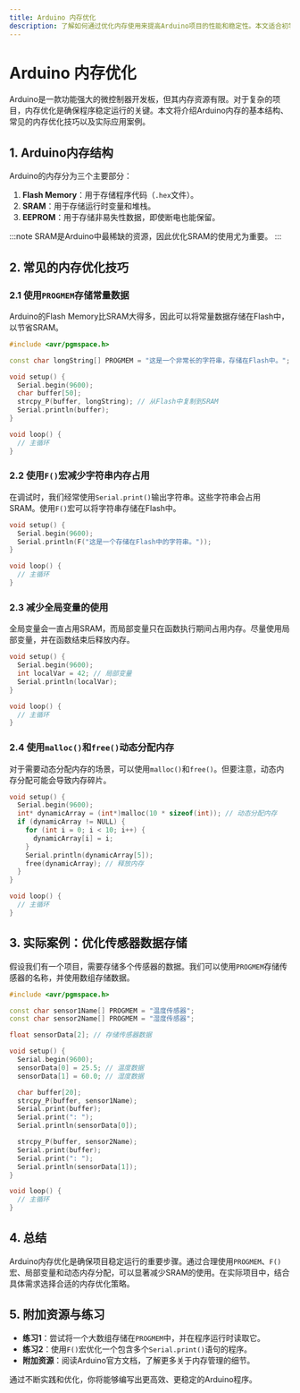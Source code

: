 ```yaml
---
title: Arduino 内存优化
description: 了解如何通过优化内存使用来提高Arduino项目的性能和稳定性。本文适合初学者，涵盖基本概念、实际案例和代码示例。
---
```


# Arduino 内存优化

Arduino是一款功能强大的微控制器开发板，但其内存资源有限。对于复杂的项目，内存优化是确保程序稳定运行的关键。本文将介绍Arduino内存的基本结构、常见的内存优化技巧以及实际应用案例。

## 1. Arduino内存结构

Arduino的内存分为三个主要部分：

1. **Flash Memory**：用于存储程序代码（`.hex`文件）。
2. **SRAM**：用于存储运行时变量和堆栈。
3. **EEPROM**：用于存储非易失性数据，即使断电也能保留。

:::note
SRAM是Arduino中最稀缺的资源，因此优化SRAM的使用尤为重要。
:::

## 2. 常见的内存优化技巧

### 2.1 使用`PROGMEM`存储常量数据

Arduino的Flash Memory比SRAM大得多，因此可以将常量数据存储在Flash中，以节省SRAM。

```cpp
#include <avr/pgmspace.h>

const char longString[] PROGMEM = "这是一个非常长的字符串，存储在Flash中。";

void setup() {
  Serial.begin(9600);
  char buffer[50];
  strcpy_P(buffer, longString); // 从Flash中复制到SRAM
  Serial.println(buffer);
}

void loop() {
  // 主循环
}
```

### 2.2 使用`F()`宏减少字符串内存占用

在调试时，我们经常使用`Serial.print()`输出字符串。这些字符串会占用SRAM。使用`F()`宏可以将字符串存储在Flash中。

```cpp
void setup() {
  Serial.begin(9600);
  Serial.println(F("这是一个存储在Flash中的字符串。"));
}

void loop() {
  // 主循环
}
```

### 2.3 减少全局变量的使用

全局变量会一直占用SRAM，而局部变量只在函数执行期间占用内存。尽量使用局部变量，并在函数结束后释放内存。

```cpp
void setup() {
  Serial.begin(9600);
  int localVar = 42; // 局部变量
  Serial.println(localVar);
}

void loop() {
  // 主循环
}
```

### 2.4 使用`malloc()`和`free()`动态分配内存

对于需要动态分配内存的场景，可以使用`malloc()`和`free()`。但要注意，动态内存分配可能会导致内存碎片。

```cpp
void setup() {
  Serial.begin(9600);
  int* dynamicArray = (int*)malloc(10 * sizeof(int)); // 动态分配内存
  if (dynamicArray != NULL) {
    for (int i = 0; i < 10; i++) {
      dynamicArray[i] = i;
    }
    Serial.println(dynamicArray[5]);
    free(dynamicArray); // 释放内存
  }
}

void loop() {
  // 主循环
}
```

## 3. 实际案例：优化传感器数据存储

假设我们有一个项目，需要存储多个传感器的数据。我们可以使用`PROGMEM`存储传感器的名称，并使用数组存储数据。

```cpp
#include <avr/pgmspace.h>

const char sensor1Name[] PROGMEM = "温度传感器";
const char sensor2Name[] PROGMEM = "湿度传感器";

float sensorData[2]; // 存储传感器数据

void setup() {
  Serial.begin(9600);
  sensorData[0] = 25.5; // 温度数据
  sensorData[1] = 60.0; // 湿度数据

  char buffer[20];
  strcpy_P(buffer, sensor1Name);
  Serial.print(buffer);
  Serial.print(": ");
  Serial.println(sensorData[0]);

  strcpy_P(buffer, sensor2Name);
  Serial.print(buffer);
  Serial.print(": ");
  Serial.println(sensorData[1]);
}

void loop() {
  // 主循环
}
```

## 4. 总结

Arduino内存优化是确保项目稳定运行的重要步骤。通过合理使用`PROGMEM`、`F()`宏、局部变量和动态内存分配，可以显著减少SRAM的使用。在实际项目中，结合具体需求选择合适的内存优化策略。

## 5. 附加资源与练习

- **练习1**：尝试将一个大数组存储在`PROGMEM`中，并在程序运行时读取它。
- **练习2**：使用`F()`宏优化一个包含多个`Serial.print()`语句的程序。
- **附加资源**：阅读Arduino官方文档，了解更多关于内存管理的细节。

通过不断实践和优化，你将能够编写出更高效、更稳定的Arduino程序。